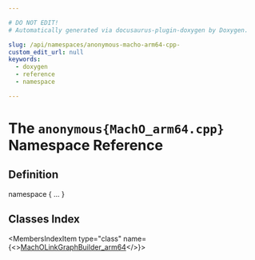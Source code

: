 ```yaml
---

# DO NOT EDIT!
# Automatically generated via docusaurus-plugin-doxygen by Doxygen.

slug: /api/namespaces/anonymous-macho-arm64-cpp-
custom_edit_url: null
keywords:
  - doxygen
  - reference
  - namespace

---
```





# The `anonymous{MachO_arm64.cpp}` Namespace Reference

<DoxygenPage pluginConfig={pluginConfig}>



## Definition

<CodeBlock>namespace &#123; ... &#125;</CodeBlock>

## Classes Index

<MembersIndex>

<MembersIndexItem
  type="class"
  name={<><a href="/docs/api/classes/anonymous-namespace-macho-arm64-cpp-/macholinkgraphbuilder-arm64">MachOLinkGraphBuilder_arm64</a></>}>
</MembersIndexItem>

</MembersIndex>


</DoxygenPage>

